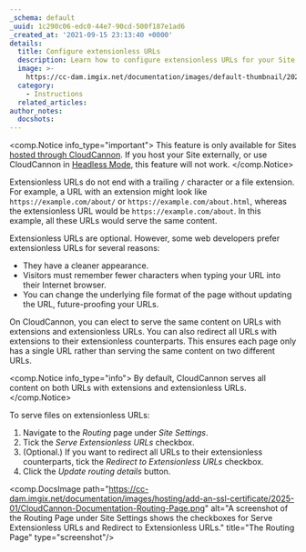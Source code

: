 ```yaml
---
_schema: default
_uuid: 1c290c06-edc0-44e7-90cd-500f187e1ad6
_created_at: '2021-09-15 23:13:40 +0000'
details:
  title: Configure extensionless URLs
  description: Learn how to configure extensionless URLs for your Site hosted on CloudCannon.
  image: >-
    https://cc-dam.imgix.net/documentation/images/default-thumbnail/2023-Q4/CloudCannon-Documentation-Thumbnail.png
  category:
    - Instructions
  related_articles:
author_notes:
  docshots:
---
```

<comp.Notice info_type="important">
  This feature is only available for Sites [hosted through CloudCannon](/documentation/articles/what-is-web-hosting/#hosting-on-cloud-cannon). If you host your Site externally, or use CloudCannon in [Headless Mode](/documentation/articles/what-is-headless-mode/), this feature will not work.
</comp.Notice>

Extensionless URLs do not end with a trailing `/` character or a file extension. For example, a URL with an extension might look like `https://example.com/about/` or `https://example.com/about.html`, whereas the extensionless URL would be `https://example.com/about`. In this example, all these URLs would serve the same content.

Extensionless URLs are optional. However, some web developers prefer extensionless URLs for several reasons:

* They have a cleaner appearance.
* Visitors must remember fewer characters when typing your URL into their Internet browser.
* You can change the underlying file format of the page without updating the URL, future-proofing your URLs.

On CloudCannon, you can elect to serve the same content on URLs with extensions and extensionless URLs. You can also redirect all URLs with extensions to their extensionless counterparts. This ensures each page only has a single URL rather than serving the same content on two different URLs.

<comp.Notice info_type="info">
  By default, CloudCannon serves all content on both URLs with extensions and extensionless URLs.
</comp.Notice>

To serve files on extensionless URLs:

1. Navigate to the *Routing* page under *Site Settings*.
2. Tick the *Serve Extensionless URLs* checkbox.
3. (Optional.) If you want to redirect all URLs to their extensionless counterparts, tick the *Redirect to Extensionless URLs* checkbox.
4. Click the *Update routing details* button.

<comp.DocsImage path="https://cc-dam.imgix.net/documentation/images/hosting/add-an-ssl-certificate/2025-01/CloudCannon-Documentation-Routing-Page.png" alt="A screenshot of the Routing Page under Site Settings shows the checkboxes for Serve Extensionless URLs and Redirect to Extensionless URLs." title="The Routing Page" type="screenshot"/>